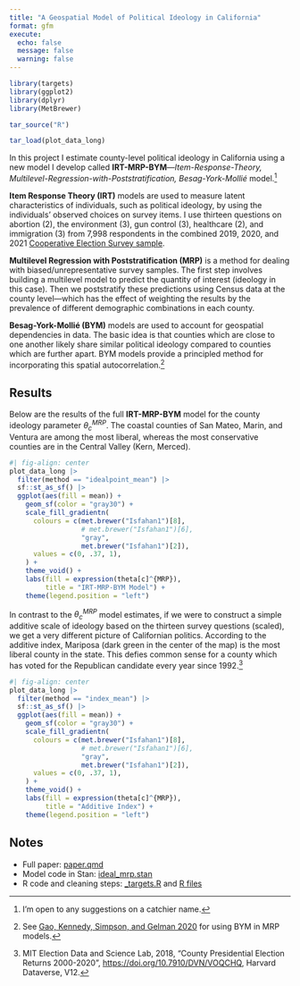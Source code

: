 ```yaml
---
title: "A Geospatial Model of Political Ideology in California"
format: gfm
execute: 
  echo: false
  message: false
  warning: false
---
```


```r
library(targets)
library(ggplot2)
library(dplyr)
library(MetBrewer)

tar_source("R")

tar_load(plot_data_long)
```

In this project I estimate county-level political ideology in California using a new model I develop called **IRT-MRP-BYM**---*Item-Response-Theory, Multilevel-Regression-with-Poststratification, Besag-York-Mollié* model.[^1] 

[^1]: I'm open to any suggestions on a catchier name.

**Item Response Theory (IRT)** models are used to measure latent characteristics of individuals, such as political ideology, by using the individuals' observed choices on survey items. I use thirteen questions on abortion (2), the environment (3), gun control (3), healthcare (2), and immigration (3) from 7,998 respondents in the combined 2019, 2020, and 2021 [Cooperative Election Survey sample](https://cces.gov.harvard.edu/). 

**Multilevel Regression with Poststratification (MRP)** is a method for dealing with biased/unrepresentative survey samples. The first step involves building a multilevel model to predict the quantity of interest (ideology in this case). Then we poststratify these predictions using Census data at the county level---which has the effect of weighting the results by the prevalence of different demographic combinations in each county.

**Besag-York-Mollié (BYM)** models are used to account for geospatial dependencies in data. The basic idea is that counties which are close to one another likely share similar political ideology compared to counties which are further apart. BYM models provide a principled method for incorporating this spatial autocorrelation.[^2]

[^2]: See [Gao, Kennedy, Simpson, and Gelman 2020](https://arxiv.org/abs/1908.06716) for using BYM in MRP models.

## Results

Below are the results of the full **IRT-MRP-BYM** model for the county ideology parameter $\theta_c^{MRP}$. The coastal counties of San Mateo, Marin, and Ventura are among the most liberal, whereas the most conservative counties are in the Central Valley (Kern, Merced).

```r
#| fig-align: center
plot_data_long |> 
  filter(method == "idealpoint_mean") |> 
  sf::st_as_sf() |> 
  ggplot(aes(fill = mean)) +
    geom_sf(color = "gray30") +
    scale_fill_gradientn(
      colours = c(met.brewer("Isfahan1")[8], 
                  # met.brewer("Isfahan1")[6],
                  "gray",
                  met.brewer("Isfahan1")[2]),
      values = c(0, .37, 1),
    ) +
    theme_void() +
    labs(fill = expression(theta[c]^{MRP}),
         title = "IRT-MRP-BYM Model") +
    theme(legend.position = "left")
```

In contrast to the $\theta_c^{MRP}$ model estimates, if we were to construct a simple additive scale of ideology based on the thirteen survey questions (scaled), we get a very different picture of Californian politics. According to the additive index, Mariposa (dark green in the center of the map) is the most liberal county in the state. This defies common sense for a county which has voted for the Republican candidate every year since 1992.[^3]

[^3]: MIT Election Data and Science Lab, 2018, "County Presidential Election Returns 2000-2020", <https://doi.org/10.7910/DVN/VOQCHQ>, Harvard Dataverse, V12.

```r
#| fig-align: center
plot_data_long |> 
  filter(method == "index_mean") |> 
  sf::st_as_sf() |> 
  ggplot(aes(fill = mean)) +
    geom_sf(color = "gray30") +
    scale_fill_gradientn(
      colours = c(met.brewer("Isfahan1")[8], 
                  # met.brewer("Isfahan1")[6],
                  "gray",
                  met.brewer("Isfahan1")[2]),
      values = c(0, .37, 1),
    ) +
    theme_void() +
    labs(fill = expression(theta[c]^{MRP}),
         title = "Additive Index") +
    theme(legend.position = "left")
```

## Notes

- Full paper: [paper.qmd](https://github.com/bwilden/spatial-irt/blob/main/paper.pdf)
- Model code in Stan: [ideal_mrp.stan](https://github.com/bwilden/spatial-irt/blob/main/stan/ideal_mrp.stan)
- R code and cleaning steps: [_targets.R](https://github.com/bwilden/spatial-irt/blob/main/_targets.R) and [R files](https://github.com/bwilden/spatial-irt/tree/main/R)
